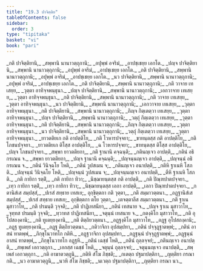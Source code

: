 ```yaml
---
title: "19.3 ปาจิตฺติย"
tableOfContents: false
sidebar:
  order: 3
type: "tipitaka"
basket: "vi"
book: "pari"
---
```



<DynamicBreadcrumb />

<Division number="476" book="pari">

<Paragraph number="2262" type="verses" book="pari">
_กติ ปาจิตฺติยานิ,_  
_สพฺพานิ นานาวตฺถุกานิ;_  
_อปุพฺพํ อจริมํ,_  
_อาปชฺเชยฺย เอกโต._  

</Paragraph>

<Paragraph number="2263" type="verses" book="pari">
_ปญฺจ ปาจิตฺติยานิ,_  
_สพฺพานิ นานาวตฺถุกานิ;_  
_อปุพฺพํ อจริมํ,_  
_อาปชฺเชยฺย เอกโต._  

</Paragraph>

<Paragraph number="2264" type="verses" book="pari">
_กติ ปาจิตฺติยานิ,_  
_สพฺพานิ นานาวตฺถุกานิ;_  
_อปุพฺพํ อจริมํ,_  
_อาปชฺเชยฺย เอกโต._  

</Paragraph>

<Paragraph number="2265" type="verses" book="pari">
_นว ปาจิตฺติยานิ,_  
_สพฺพานิ นานาวตฺถุกานิ;_  
_อปุพฺพํ อจริมํ,_  
_อาปชฺเชยฺย เอกโต._  

</Paragraph>

<Paragraph number="2266" type="verses" book="pari">
_กติ ปาจิตฺติยานิ,_  
_สพฺพานิ นานาวตฺถุกานิ;_  
_กติ วาจาย เทเสยฺย,_  
_วุตฺตา อาทิจฺจพนฺธุนา._  

</Paragraph>

<Paragraph number="2267" type="verses" book="pari">
_ปญฺจ ปาจิตฺติยานิ,_  
_สพฺพานิ นานาวตฺถุกานิ;_  
_เอกวาจาย เทเสยฺย,_  
_วุตฺตา อาทิจฺจพนฺธุนา._  

</Paragraph>

<Paragraph number="2268" type="verses" book="pari">
_กติ ปาจิตฺติยานิ,_  
_สพฺพานิ นานาวตฺถุกานิ;_  
_กติ วาจาย เทเสยฺย,_  
_วุตฺตา อาทิจฺจพนฺธุนา._  

</Paragraph>

<Paragraph number="2269" type="verses" book="pari">
_นว ปาจิตฺติยานิ,_  
_สพฺพานิ นานาวตฺถุกานิ;_  
_เอกวาจาย เทเสยฺย,_  
_วุตฺตา อาทิจฺจพนฺธุนา._  

</Paragraph>

<Paragraph number="2270" type="verses" book="pari">
_กติ ปาจิตฺติยานิ,_  
_สพฺพานิ นานาวตฺถุกานิ;_  
_กิญฺจ กิตฺเตตฺวา เทเสยฺย,_  
_วุตฺตา อาทิจฺจพนฺธุนา._  

</Paragraph>

<Paragraph number="2271" type="verses" book="pari">
_ปญฺจ ปาจิตฺติยานิ,_  
_สพฺพานิ นานาวตฺถุกานิ;_  
_วตฺถุํ กิตฺเตตฺวา เทเสยฺย,_  
_วุตฺตา อาทิจฺจพนฺธุนา._  

</Paragraph>

<Paragraph number="2272" type="verses" book="pari">
_กติ ปาจิตฺติยานิ,_  
_สพฺพานิ นานาวตฺถุกานิ;_  
_กิญฺจ กิตฺเตตฺวา เทเสยฺย,_  
_วุตฺตา อาทิจฺจพนฺธุนา._  

</Paragraph>

<Paragraph number="2273" type="verses" book="pari">
_นว ปาจิตฺติยานิ,_  
_สพฺพานิ นานาวตฺถุกานิ;_  
_วตฺถุํ กิตฺเตตฺวา เทเสยฺย,_  
_วุตฺตา อาทิจฺจพนฺธุนา._  

</Paragraph>

<Paragraph number="2274" type="verses" book="pari">
_ยาวตติยเก กติ อาปตฺติโย,_  
_กติ โวหารปจฺจยา;_  
_ขาทนฺตสฺส กติ อาปตฺติโย,_  
_กติ โภชนปจฺจยา._  

</Paragraph>

<Paragraph number="2275" type="verses" book="pari">
_ยาวตติยเก ติโสฺส อาปตฺติโย,_  
_ฉ โวหารปจฺจยา;_  
_ขาทนฺตสฺส ติโสฺส อาปตฺติโย,_  
_ปญฺจ โภชนปจฺจยา._  

</Paragraph>

<Paragraph number="2276" type="verses" book="pari">
_สพฺพา ยาวตติยกา,_  
_กติ ฐานานิ คจฺฉนฺติ;_  
_กตินญฺเจว อาปตฺติ,_  
_กตินํ อธิกรเณน จ._  

</Paragraph>

<Paragraph number="2277" type="verses" book="pari">
_สพฺพา ยาวตติยกา,_  
_ปญฺจ ฐานานิ คจฺฉนฺติ;_  
_ปญฺจนฺนญฺเจว อาปตฺติ,_  
_ปญฺจนฺนํ อธิกรเณน จ._  

</Paragraph>

<Paragraph number="2278" type="verses" book="pari">
_กตินํ วินิจฺฉโย โหติ,_  
_กตินํ วูปสเมน จ;_  
_กตินญฺเจว อนาปตฺติ,_  
_กติหิ ฐาเนหิ โสภติ._  

</Paragraph>

<Paragraph number="2279" type="verses" book="pari">
_ปญฺจนฺนํ วินิจฺฉโย โหติ,_  
_ปญฺจนฺนํ วูปสเมน จ;_  
_ปญฺจนฺนญฺเจว อนาปตฺติ,_  
_ตีหิ ฐาเนหิ โสภติ._  

</Paragraph>

<Paragraph number="2280" type="verses" book="pari">
_กติ กายิกา รตฺติํ,_  
_กติ กายิกา ทิวา;_  
_นิชฺฌายนฺตสฺส กติ อาปตฺติ,_  
_กติ ปิณฺฑปาตปจฺจยา._  

</Paragraph>

<Paragraph number="2281" type="verses" book="pari">
_เทฺว กายิกา รตฺติํ,_  
_เทฺว กายิกา ทิวา;_  
_นิชฺฌายนฺตสฺส เอกา อาปตฺติ,_  
_เอกา ปิณฺฑปาตปจฺจยา._  

</Paragraph>

<Paragraph number="2282" type="verses" book="pari">
_กตานิสํเส สมฺปสฺสํ,_  
_ปเรสํ สทฺธาย เทสเย;_  
อุกฺขิตฺตกา กติ วุตฺตา,_  
_กติ สมฺมาวตฺตนา._  

</Paragraph>

<Paragraph number="2283" type="verses" book="pari">
_อฏฺฐานิสํเส สมฺปสฺสํ,_  
_ปเรสํ สทฺธาย เทสเย;_  
อุกฺขิตฺตกา ตโย วุตฺตา,_  
_เตจตฺตาลีส สมฺมาวตฺตนา._  

</Paragraph>

<Paragraph number="2284" type="verses" book="pari">
_กติ ฐาเน มุสาวาโท,_  
_กติ ปรมนฺติ วุจฺจติ;_  
_กติ ปาฏิเทสนียา,_  
_กตินํ เทสนาย จ._  

</Paragraph>

<Paragraph number="2285" type="verses" book="pari">
_ปญฺจ ฐาเน มุสาวาโท,_  
_จุทฺทส ปรมนฺติ วุจฺจติ;_  
_ทฺวาทส ปาฏิเทสนียา,_  
_จตุนฺนํ เทสนาย จ._  

</Paragraph>

<Paragraph number="2286" type="verses" book="pari">
_กตงฺคิโก มุสาวาโท,_  
_กติ อุโปสถงฺคานิ;_  
_กติ ทูเตยฺยงฺคานิ,_  
_กติ ติตฺถิยวตฺตนา._  

</Paragraph>

<Paragraph number="2287" type="verses" book="pari">
_อฏฺฐงฺคิโก มุสาวาโท,_  
_อฏฺฐ อุโปสถงฺคานิ;_  
_อฏฺฐ ทูเตยฺยงฺคานิ,_  
_อฏฺฐ ติตฺถิยวตฺตนา._  

</Paragraph>

<Paragraph number="2288" type="verses" book="pari">
_กติวาจิกา อุปสมฺปทา,_  
_กตินํ ปจฺจุฏฺฐาตพฺพํ;_  
_กตินํ อาสนํ ทาตพฺพํ,_  
_ภิกฺขุโนวาทโก กติหิ._  

</Paragraph>

<Paragraph number="2289" type="verses" book="pari">
_อฏฺฐวาจิกา อุปสมฺปทา,_  
_อฏฺฐนฺนํ ปจฺจุฏฺฐาตพฺพํ;_  
_อฏฺฐนฺนํ อาสนํ ทาตพฺพํ,_  
_ภิกฺขุโนวาทโก อฏฺฐหิ._  

</Paragraph>

<Paragraph number="2290" type="verses" book="pari">
_กตินํ เฉชฺชํ โหติ,_  
_กตินํ ถุลฺลจฺจยํ;_  
_กตินญฺเจว อนาปตฺติ,_  
_สพฺเพสํ เอกวตฺถุกา._  

</Paragraph>

<Paragraph number="2291" type="verses" book="pari">
_เอกสฺส เฉชฺชํ โหติ,_  
_จตุนฺนํ ถุลฺลจฺจยํ;_  
_จตุนฺนญฺเจว อนาปตฺติ,_  
_สพฺเพสํ เอกวตฺถุกา._  

</Paragraph>

<Paragraph number="2292" type="verses" book="pari">
_กติ อาฆาตวตฺถูนิ,_  
_กติหิ สํโฆ ภิชฺชติ;_  
_กเตตฺถ ปฐมาปตฺติกา,_  
_ญตฺติยา กรณา กติ._  

</Paragraph>

<Paragraph number="2293" type="verses" book="pari">
_นว อาฆาตวตฺถูนิ,_  
_นวหิ สํโฆ ภิชฺชติ;_  
_นเวตฺถ ปฐมาปตฺติกา,_  
_ญตฺติยา กรณา นว._
</Paragraph>
</Division>